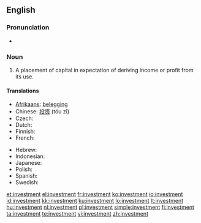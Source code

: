 ==English==
{{wikipedia}}

===Pronunciation===
* {{audio|en-us-investment.ogg|Audio (US)}}

===Noun===
{{en-noun}}

# A placement of capital in expectation of deriving income or profit from its use.

====Translations====
{{trans-top|}}
* [[Afrikaans]]: [[belegging]]
* Chinese: [[投资]] (tóu zī)
* Czech: {{t-|cs|investice|f}}
* Dutch: {{t|nl|investering}}
* Finnish: {{t|fi|sijoitus}}
* French: {{t+|fr|investissement}}
{{trans-mid}}
* Hebrew: {{t+|he|השקעה|f|tr=hashkaa|sc=Hebr}}
* Indonesian: {{t|id|investasi|xs=Indonesian}}
* Japanese: {{t-|ja|投資|tr=tōshi|sc=Jpan}}
* Polish: {{t+|pl|inwestycja|f}}
* Spanish: {{t-|es|inversión|f}}
* Swedish: {{t|sv|investering}}
{{trans-bottom}}

[[et:investment]]
[[el:investment]]
[[fr:investment]]
[[ko:investment]]
[[io:investment]]
[[id:investment]]
[[kk:investment]]
[[ku:investment]]
[[lo:investment]]
[[lt:investment]]
[[hu:investment]]
[[nl:investment]]
[[pl:investment]]
[[simple:investment]]
[[fi:investment]]
[[ta:investment]]
[[te:investment]]
[[vi:investment]]
[[zh:investment]]